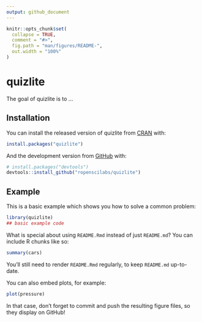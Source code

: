 ```yaml
---
output: github_document
---
```


<!-- README.md is generated from README.Rmd. Please edit that file -->

```r
knitr::opts_chunk$set(
  collapse = TRUE,
  comment = "#>",
  fig.path = "man/figures/README-",
  out.width = "100%"
)
```
# quizlite

<!-- badges: start -->
<!-- badges: end -->

The goal of quizlite is to ...

## Installation

You can install the released version of quizlite from [CRAN](https://CRAN.R-project.org) with:

``` r
install.packages("quizlite")
```

And the development version from [GitHub](https://github.com/) with:

``` r
# install.packages("devtools")
devtools::install_github("ropenscilabs/quizlite")
```
## Example

This is a basic example which shows you how to solve a common problem:

```r
library(quizlite)
## basic example code
```

What is special about using `README.Rmd` instead of just `README.md`? You can include R chunks like so:

```r
summary(cars)
```

You'll still need to render `README.Rmd` regularly, to keep `README.md` up-to-date.

You can also embed plots, for example:

```r
plot(pressure)
```

In that case, don't forget to commit and push the resulting figure files, so they display on GitHub!
